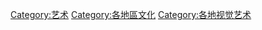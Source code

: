 {{Commonscat|Art by location}}

[[Category:艺术|Category:艺术]]
[[Category:各地區文化|Category:各地區文化]]
[[Category:各地视觉艺术|Category:各地视觉艺术]]